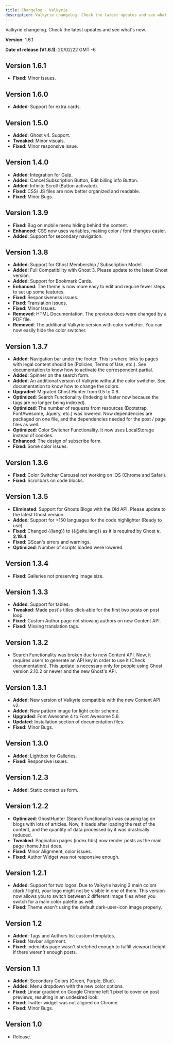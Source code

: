 ```yaml
---
title: Changelog - Valkyrie
description: Valkyrie changelog. Check the latest updates and see what's new.
---
```


Valkyrie changelog. Check the latest updates and see what's new.

**Version**: 1.6.1

**Date of release (V1.6.1)**: 20/02/22 GMT -6

## Version 1.6.1

- **Fixed**: Minor issues.

## Version 1.6.0

- **Added**: Support for extra cards.

## Version 1.5.0

- **Added**: Ghost v4. Support.
- **Tweaked**: Minor visuals.
- **Fixed**: Minor responsive issue.

## Version 1.4.0

- **Added**: Integration for Gulp.
- **Added**: Cancel Subscription Button, Edit billing info Button.
- **Added**: Infinite Scroll (Button activated).
- **Fixed**: CSS/ JS files are now better organized and readable.
- **Fixed**: Minor Bugs.

## Version 1.3.9

- **Fixed**: Bug on mobile menu hiding behind the content.
- **Enhanced**: CSS now uses variables, making color / font changes easier.
- **Added**: Support for secondary navigation.

## Version 1.3.8

- **Added**: Support for Ghost Membership / Subscription Model.
- **Added**: Full Compatibility with Ghost 3. Please update to the latest Ghost version.
- **Added**: Support for Bookmark Cards.
- **Enhanced**: The theme is now more easy to edit and require fewer steps to set up some features.
- **Fixed**: Responsiveness issues.
- **Fixed**: Translation issues.
- **Fixed**: Minor Issues.
- **Removed**: HTML Documentation. The previous docs were changed by a PDF file.
- **Removed**: The additional Valkyrie version with color switcher. You can now easily hide the color switcher.

## Version 1.3.7

- **Added**: Navigation bar under the footer. This is where links to pages with legal content should be (Policies, Terms of Use, etc.). See documentation to know how to activate the correspondent partial.
- **Added**: Spinner on the search form.
- **Added**: An additional version of Valkyrie without the color switcher. See documentation to know how to change the colors.
- **Upgraded**: Migrated Ghost Hunter from 0.5 to 0.6.
- **Optimized**: Search Functionality (Indexing is faster now because the tags are no longer being indexed).
- **Optimized**: The number of requests from resources (Bootstrap, FontAwesome, Jquery, etc.) was lowered. Now dependencies are packaged on one file, and the dependencies needed for the post / page files as well.
- **Optimized**: Color Switcher Functionality. It now uses LocalStorage instead of cookies.
- **Enhanced**: The design of subscribe form.
- **Fixed**: Some color issues.

## Version 1.3.6

- **Fixed**: Color Switcher Carousel not working on iOS (Chrome and Safari).
- **Fixed**: Scrollbars on code blocks.

## Version 1.3.5

- **Eliminated**: Support for Ghosts Blogs with the Old API. Please update to the latest Ghost version.
- **Added**: Support for +150 languages for the code highlighter (Ready to use).
- **Fixed**: Changed {{lang}} to {{@site.lang}} as it is required by Ghost **v. 2.19.4**.
- **Fixed**: GScan's errors and warnings.
- **Optimized**: Number of scripts loaded were lowered.

## Version 1.3.4

- **Fixed**: Galleries not preserving image size.

## Version 1.3.3

- **Added**: Support for tables.
- **Tweaked**: Made post's titles click-able for the first two posts on post loop.
- **Fixed**: Custom Author page not showing authors on new Content API.
- **Fixed**: Missing translation tags.

## Version 1.3.2

- Search Functionality was broken due to new Content API. Now, it requires users to generate an API key in order to use it (Check documentation). This update is necessary only for people using Ghost version 2.10.2 or newer and the new Ghost's API.

## Version 1.3.1

- **Added**: New version of Valkyrie compatible with the new Content API v2.
- **Added**: New pattern image for light color scheme.
- **Upgraded**: Font Awesome 4 to Font Awesome 5.6.
- **Updated**: Installation section of documentation files.
- **Fixed**: Minor Bugs.

## Version 1.3.0

- **Added**: Lightbox for Galleries.
- **Fixed**: Responsive issues.

## Version 1.2.3

- **Added**: Static contact us form.

## Version 1.2.2

- **Optimized**: GhostHunter (Search Functionality) was causing lag on blogs with lots of articles. Now, it loads after loading the rest of the content, and the quantity of data processed by it was drastically reduced.
- **Tweaked**: Pagination pages (index.hbs) now render posts as the main page (home.hbs) does.
- **Fixed**: Minor Alignment, color issues.
- **Fixed**: Author Widget was not responsive enough.

## Version 1.2.1

- **Added**: Support for two logos. Due to Valkyrie having 2 main colors (dark / light), your logo might not be visible in one of them. This version now allows you to switch between 2 different image files when you switch for a main color palette as well.
- **Fixed**: Theme wasn't using the default dark-user-icon image properly.

## Version 1.2

- **Added**: Tags and Authors list custom templates.
- **Fixed**: Navbar alignment.
- **Fixed**: index.hbs page wasn't stretched enough to fulfill viewport height if there weren't enough posts.

## Version 1.1

- **Added**: Secondary Colors (Green, Purple, Blue).
- **Added**: Menu dropdown with the new color options.
- **Fixed**: Linear gradient on Google Chrome left 1 pixel to cover on post previews, resulting in an undesired look.
- **Fixed**: Twitter widget was not aligned on Chrome.
- **Fixed**: Minor Bugs.

## Version 1.0

- Release.
